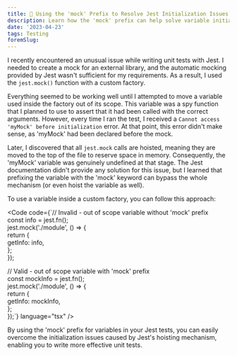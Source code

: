 ```yaml
---
title: 🔧 Using the 'mock' Prefix to Resolve Jest Initialization Issues
description: Learn how the 'mock' prefix can help solve variable initialization challenges in Jest tests by bypassing hoisting issues within custom factory functions.
date: '2023-04-23'
tags: Testing
foremSlug: 
---
```


I recently encountered an unusual issue while writing unit tests with Jest. I needed to create a mock for an external library, and the automatic mocking provided by Jest wasn't sufficient for my requirements. As a result, I used the `jest.mock()` function with a custom factory.

Everything seemed to be working well until I attempted to move a variable used inside the factory out of its scope. This variable was a spy function that I planned to use to assert that it had been called with the correct arguments. However, every time I ran the test, I received a `Cannot access 'myMock' before initialization` error. At that point, this error didn't make sense, as 'myMock' had been declared before the mock.

Later, I discovered that all `jest.mock` calls are hoisted, meaning they are moved to the top of the file to reserve space in memory. Consequently, the 'myMock' variable was genuinely undefined at that stage. The Jest documentation didn't provide any solution for this issue, but I learned that prefixing the variable with the 'mock' keyword can bypass the whole mechanism (or even hoist the variable as well).

To use a variable inside a custom factory, you can follow this approach:

<Code code={`// Invalid - out of scope variable without 'mock' prefix  
const info = jest.fn();  
jest.mock('./module', () => {  
  return {  
    getInfo: info,  
  };  
});  
  
// Valid - out of scope variable with 'mock' prefix  
const mockInfo = jest.fn();  
jest.mock('./module', () => {  
  return {  
    getInfo: mockInfo,  
  };  
});`} language="tsx" />

By using the 'mock' prefix for variables in your Jest tests, you can easily overcome the initialization issues caused by Jest's hoisting mechanism, enabling you to write more effective unit tests.